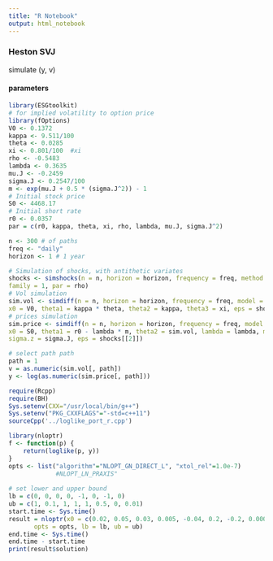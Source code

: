 ```yaml
---
title: "R Notebook"
output: html_notebook
---
```


### Heston SVJ 
simulate (y, v)

#### parameters 
```r
library(ESGtoolkit)
# for implied volatility to option price
library(fOptions) 
V0 <- 0.1372
kappa <- 9.511/100
theta <- 0.0285
xi <- 0.801/100  #xi
rho <- -0.5483
lambda <- 0.3635
mu.J <- -0.2459
sigma.J <- 0.2547/100
m <- exp(mu.J + 0.5 * (sigma.J^2)) - 1
# Initial stock price
S0 <- 4468.17
# Initial short rate
r0 <- 0.0357
par = c(r0, kappa, theta, xi, rho, lambda, mu.J, sigma.J^2)
```

```r
n <- 300 # of paths
freq <- "daily"
horizon <- 1 # 1 year
```

```r
# Simulation of shocks, with antithetic variates
shocks <- simshocks(n = n, horizon = horizon, frequency = freq, method = "anti",
family = 1, par = rho)
# Vol simulation
sim.vol <- simdiff(n = n, horizon = horizon, frequency = freq, model = "CIR",
x0 = V0, theta1 = kappa * theta, theta2 = kappa, theta3 = xi, eps = shocks[[1]])
# prices simulation
sim.price <- simdiff(n = n, horizon = horizon, frequency = freq, model = "GBM",
x0 = S0, theta1 = r0 - lambda * m, theta2 = sim.vol, lambda = lambda, mu.z = mu.J,
sigma.z = sigma.J, eps = shocks[[2]])

# select path path
path = 1
v = as.numeric(sim.vol[, path])
y <- log(as.numeric(sim.price[, path]))
```


```r
require(Rcpp)
require(BH)
Sys.setenv(CXX="/usr/local/bin/g++")
Sys.setenv("PKG_CXXFLAGS"="-std=c++11")
sourceCpp('../loglike_port_r.cpp')
```


```r
library(nloptr)
f <- function(p) {
    return(loglike(p, y))
}
opts <- list("algorithm"="NLOPT_GN_DIRECT_L", "xtol_rel"=1.0e-7)
             #NLOPT_LN_PRAXIS"
             
# set lower and upper bound
lb = c(0, 0, 0, 0, -1, 0, -1, 0)
ub = c(1, 0.1, 1, 1, 1, 0.5, 0, 0.01)
start.time <- Sys.time()
result = nloptr(x0 = c(0.02, 0.05, 0.03, 0.005, -0.04, 0.2, -0.2, 0.000002), eval_f = f, 
       opts = opts, lb = lb, ub = ub)
end.time <- Sys.time()
end.time - start.time
print(result$solution)
```